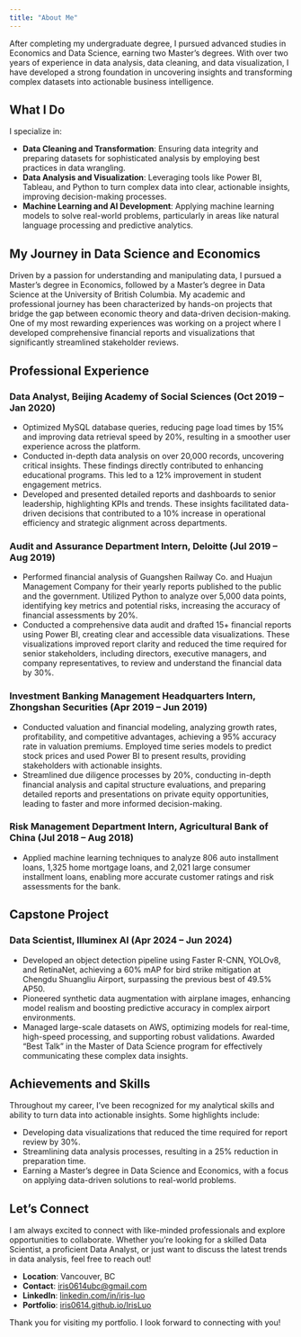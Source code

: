 ```yaml
---
title: "About Me"
---
```


After completing my undergraduate degree, I pursued advanced studies in Economics and Data Science, earning two Master’s degrees. With over two years of experience in data analysis, data cleaning, and data visualization, I have developed a strong foundation in uncovering insights and transforming complex datasets into actionable business intelligence.

## What I Do

I specialize in:

- **Data Cleaning and Transformation**: Ensuring data integrity and preparing datasets for sophisticated analysis by employing best practices in data wrangling.
- **Data Analysis and Visualization**: Leveraging tools like Power BI, Tableau, and Python to turn complex data into clear, actionable insights, improving decision-making processes.
- **Machine Learning and AI Development**: Applying machine learning models to solve real-world problems, particularly in areas like natural language processing and predictive analytics.

## My Journey in Data Science and Economics

Driven by a passion for understanding and manipulating data, I pursued a Master’s degree in Economics, followed by a Master’s degree in Data Science at the University of British Columbia. My academic and professional journey has been characterized by hands-on projects that bridge the gap between economic theory and data-driven decision-making. One of my most rewarding experiences was working on a project where I developed comprehensive financial reports and visualizations that significantly streamlined stakeholder reviews.

## Professional Experience

### Data Analyst, Beijing Academy of Social Sciences (Oct 2019 – Jan 2020)
- Optimized MySQL database queries, reducing page load times by 15% and improving data retrieval speed by 20%, resulting in a smoother user experience across the platform.
- Conducted in-depth data analysis on over 20,000 records, uncovering critical insights. These findings directly contributed to enhancing educational programs. This led to a 12% improvement in student engagement metrics.
- Developed and presented detailed reports and dashboards to senior leadership, highlighting KPIs and trends. These insights facilitated data-driven decisions that contributed to a 10% increase in operational efficiency and strategic alignment across departments.


### Audit and Assurance Department Intern, Deloitte (Jul 2019 – Aug 2019)
- Performed financial analysis of Guangshen Railway Co. and Huajun Management Company for their yearly reports published to the public and the government. Utilized Python to analyze over 5,000 data points, identifying key metrics and potential risks, increasing the accuracy of financial assessments by 20%.
- Conducted a comprehensive data audit and drafted 15+ financial reports using Power BI, creating clear and accessible data visualizations. These visualizations improved report clarity and reduced the time required for senior stakeholders, including directors, executive managers, and company representatives, to review and understand the financial data by 30%.


### Investment Banking Management Headquarters Intern, Zhongshan Securities (Apr 2019 – Jun 2019)
- Conducted valuation and financial modeling, analyzing growth rates, profitability, and competitive advantages, achieving a 95% accuracy rate in valuation premiums. Employed time series models to predict stock prices and used Power BI to present results, providing stakeholders with actionable insights.
- Streamlined due diligence processes by 20%, conducting in-depth financial analysis and capital structure evaluations, and preparing detailed reports and presentations on private equity opportunities, leading to faster and more informed decision-making.

### Risk Management Department Intern, Agricultural Bank of China (Jul 2018 – Aug 2018)
- Applied machine learning techniques to analyze 806 auto installment loans, 1,325 home mortgage loans, and 2,021 large consumer installment loans, enabling more accurate customer ratings and risk assessments for the bank.

## Capstone Project

### Data Scientist, Illuminex AI (Apr 2024 – Jun 2024)
- Developed an object detection pipeline using Faster R-CNN, YOLOv8, and RetinaNet, achieving a 60% mAP for bird strike mitigation at Chengdu Shuangliu Airport, surpassing the previous best of 49.5% AP50.
- Pioneered synthetic data augmentation with airplane images, enhancing model realism and boosting predictive accuracy in complex airport environments.
- Managed large-scale datasets on AWS, optimizing models for real-time, high-speed processing, and supporting robust validations. Awarded “Best Talk” in the Master of Data Science program for effectively communicating these complex data insights.



## Achievements and Skills

Throughout my career, I've been recognized for my analytical skills and ability to turn data into actionable insights. Some highlights include:

- Developing data visualizations that reduced the time required for report review by 30%.
- Streamlining data analysis processes, resulting in a 25% reduction in preparation time.
- Earning a Master's degree in Data Science and Economics, with a focus on applying data-driven solutions to real-world problems.

## Let's Connect

I am always excited to connect with like-minded professionals and explore opportunities to collaborate. Whether you're looking for a skilled Data Scientist, a proficient Data Analyst, or just want to discuss the latest trends in data analysis, feel free to reach out!

- **Location**: Vancouver, BC
- **Contact**: [iris0614ubc@gmail.com](mailto:iris0614ubc@gmail.com)
- **LinkedIn**: [linkedin.com/in/iris-luo](https://www.linkedin.com/in/iris-luo/)
- **Portfolio**: [iris0614.github.io/IrisLuo](https://iris0614.github.io/IrisLuo)

Thank you for visiting my portfolio. I look forward to connecting with you!

